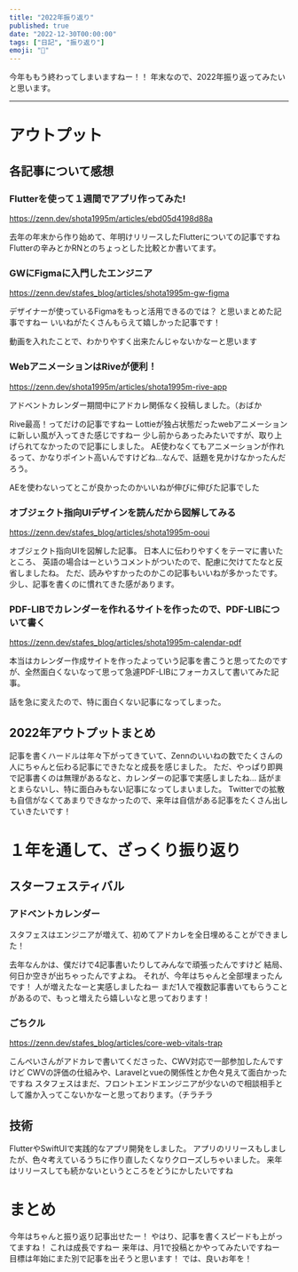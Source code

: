 ```yaml
---
title: "2022年振り返り"
published: true
date: "2022-12-30T00:00:00"
tags: ["日記", "振り返り"]
emoji: "🐯"
---
```


今年ももう終わってしまいますねー！！
年末なので、2022年振り返ってみたいと思います。

---

# アウトプット

## 各記事について感想

### Flutterを使って１週間でアプリ作ってみた!

https://zenn.dev/shota1995m/articles/ebd05d4198d88a

去年の年末から作り始めて、年明けリリースしたFlutterについての記事ですね
Flutterの辛みとかRNとのちょっとした比較とか書いてます。

### GWにFigmaに入門したエンジニア

https://zenn.dev/stafes_blog/articles/shota1995m-gw-figma

デザイナーが使っているFigmaをもっと活用できるのでは？
と思いまとめた記事ですねー
いいねがたくさんもらえて嬉しかった記事です！

動画を入れたことで、わかりやすく出来たんじゃないかなーと思います

### WebアニメーションはRiveが便利！

https://zenn.dev/shota1995m/articles/shota1995m-rive-app

アドベントカレンダー期間中にアドカレ関係なく投稿しました。（おばか

Rive最高！ってだけの記事ですねー
Lottieが独占状態だったwebアニメーションに新しい風が入ってきた感じですねー
少し前からあったみたいですが、取り上げられてなかったので記事にしました。
AE使わなくてもアニメーションが作れるって、かなりポイント高いんですけどね…なんで、話題を見かけなかったんだろう。

AEを使わないってとこが良かったのかいいねが伸びに伸びた記事でした

### オブジェクト指向UIデザインを読んだから図解してみる

https://zenn.dev/stafes_blog/articles/shota1995m-ooui

オブジェクト指向UIを図解した記事。
日本人に伝わりやすくをテーマに書いたところ、
英語の場合はーというコメントがついたので、配慮に欠けてたなと反省しましたね。
ただ、読みやすかったのかこの記事もいいねが多かったです。
少し、記事を書くのに慣れてきた感があります。

### PDF-LIBでカレンダーを作れるサイトを作ったので、PDF-LIBについて書く

https://zenn.dev/stafes_blog/articles/shota1995m-calendar-pdf

本当はカレンダー作成サイトを作ったよっていう記事を書こうと思ってたのですが、全然面白くないなって思って急遽PDF-LIBにフォーカスして書いてみた記事。

話を急に変えたので、特に面白くない記事になってしまった。

## 2022年アウトプットまとめ

記事を書くハードルは年々下がってきていて、Zennのいいねの数でたくさんの人にちゃんと伝わる記事にできたなと成長を感じました。 
ただ、やっぱり即興で記事書くのは無理があるなと、カレンダーの記事で実感しましたね…
話がまとまらないし、特に面白みもない記事になってしまいました。
Twitterでの拡散も自信がなくてあまりできなかったので、来年は自信がある記事をたくさん出していきたいです！

# １年を通して、ざっくり振り返り

## スターフェスティバル

### アドベントカレンダー

スタフェスはエンジニアが増えて、初めてアドカレを全日埋めることができました！

去年なんかは、僕だけで4記事書いたりしてみんなで頑張ったんですけど
結局、何日か空きが出ちゃったんですよね。
それが、今年はちゃんと全部埋まったんです！
人が増えたなーと実感しましたねー
まだ1人で複数記事書いてもらうことがあるので、もっと増えたら嬉しいなと思っております！

### ごちクル

https://zenn.dev/stafes_blog/articles/core-web-vitals-trap

こんぺいさんがアドカレで書いてくださった、CWV対応で一部参加したんですけど
CWVの評価の仕組みや、Laravelとvueの関係性とか色々見えて面白かったですね
スタフェスはまだ、フロントエンドエンジニアが少ないので相談相手として誰か入ってこないかなーと思っております。（チラチラ

## 技術

FlutterやSwiftUIで実践的なアプリ開発をしました。
アプリのリリースもしましたが、色々考えているうちに作り直したくなりクローズしちゃいました。
来年はリリースしても続かないというところをどうにかしたいですね

# まとめ

今年はちゃんと振り返り記事出せたー！
やはり、記事を書くスピードも上がってますね！
これは成長ですねー
来年は、月1で投稿とかやってみたいですねー
目標は年始にまた別で記事を出そうと思います！
では、良いお年を！   